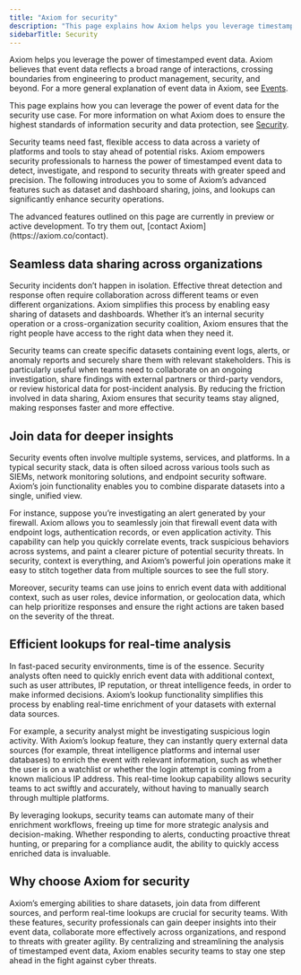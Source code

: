 ```yaml
---
title: "Axiom for security"
description: "This page explains how Axiom helps you leverage timestamped event data for security purposes."
sidebarTitle: Security
---
```


Axiom helps you leverage the power of timestamped event data. Axiom believes that event data reflects a broad range of interactions, crossing boundaries from engineering to product management, security, and beyond. For a more general explanation of event data in Axiom, see [Events](/getting-started-guide/event-data).

This page explains how you can leverage the power of event data for the security use case. For more information on what Axiom does to ensure the highest standards of information security and data protection, see [Security](/reference/security).

Security teams need fast, flexible access to data across a variety of platforms and tools to stay ahead of potential risks. Axiom empowers security professionals to harness the power of timestamped event data to detect, investigate, and respond to security threats with greater speed and precision. The following introduces you to some of Axiom’s advanced features such as dataset and dashboard sharing, joins, and lookups can significantly enhance security operations.

<Note>
The advanced features outlined on this page are currently in preview or active development. To try them out, [contact Axiom](https://axiom.co/contact).
</Note>

## Seamless data sharing across organizations

Security incidents don’t happen in isolation. Effective threat detection and response often require collaboration across different teams or even different organizations. Axiom simplifies this process by enabling easy sharing of datasets and dashboards. Whether it’s an internal security operation or a cross-organization security coalition, Axiom ensures that the right people have access to the right data when they need it.

Security teams can create specific datasets containing event logs, alerts, or anomaly reports and securely share them with relevant stakeholders. This is particularly useful when teams need to collaborate on an ongoing investigation, share findings with external partners or third-party vendors, or review historical data for post-incident analysis. By reducing the friction involved in data sharing, Axiom ensures that security teams stay aligned, making responses faster and more effective.

## Join data for deeper insights

Security events often involve multiple systems, services, and platforms. In a typical security stack, data is often siloed across various tools such as SIEMs, network monitoring solutions, and endpoint security software. Axiom’s join functionality enables you to combine disparate datasets into a single, unified view.

For instance, suppose you’re investigating an alert generated by your firewall. Axiom allows you to seamlessly join that firewall event data with endpoint logs, authentication records, or even application activity. This capability can help you quickly correlate events, track suspicious behaviors across systems, and paint a clearer picture of potential security threats. In security, context is everything, and Axiom’s powerful join operations make it easy to stitch together data from multiple sources to see the full story.

Moreover, security teams can use joins to enrich event data with additional context, such as user roles, device information, or geolocation data, which can help prioritize responses and ensure the right actions are taken based on the severity of the threat.

## Efficient lookups for real-time analysis

In fast-paced security environments, time is of the essence. Security analysts often need to quickly enrich event data with additional context, such as user attributes, IP reputation, or threat intelligence feeds, in order to make informed decisions. Axiom’s lookup functionality simplifies this process by enabling real-time enrichment of your datasets with external data sources.

For example, a security analyst might be investigating suspicious login activity. With Axiom’s lookup feature, they can instantly query external data sources (for example, threat intelligence platforms and internal user databases) to enrich the event with relevant information, such as whether the user is on a watchlist or whether the login attempt is coming from a known malicious IP address. This real-time lookup capability allows security teams to act swiftly and accurately, without having to manually search through multiple platforms.

By leveraging lookups, security teams can automate many of their enrichment workflows, freeing up time for more strategic analysis and decision-making. Whether responding to alerts, conducting proactive threat hunting, or preparing for a compliance audit, the ability to quickly access enriched data is invaluable.

## Why choose Axiom for security

Axiom’s emerging abilities to share datasets, join data from different sources, and perform real-time lookups are crucial for security teams. With these features, security professionals can gain deeper insights into their event data, collaborate more effectively across organizations, and respond to threats with greater agility. By centralizing and streamlining the analysis of timestamped event data, Axiom enables security teams to stay one step ahead in the fight against cyber threats.